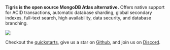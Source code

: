 
**Tigris is the open source MongoDB Atlas alternative.**
Offers native support for ACID transactions, automatic database sharding,
global secondary indexes, full-text search, high availability, data security,
and database branching.

<a href={tigrisConfig.signupUrl}>
  <img src={require("@site/static/img/hand-laptop.png").default} />
</a>

Checkout the [quickstarts](https://www.tigrisdata.com/docs/quickstarts/), give us a
star on [Github](https://github.com/tigrisdata/tigris), and join us on <a href={tigrisConfig.discordUrl}>Discord</a>.
